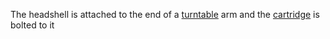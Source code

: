 The headshell is attached to the end of a [[turntable]] arm and the [[cartridge]] is bolted to it

{{stub}}